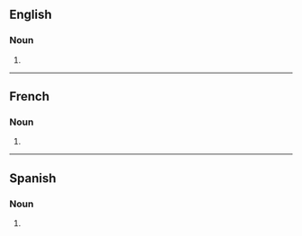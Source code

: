 ==English==

===Noun===
{{head|en|noun form}}

# {{plural of|en|flamenco}}

----

==French==

===Noun===
{{head|fr|noun plural form|g=m}}

# {{plural of|fr|flamenco}}

----

==Spanish==

===Noun===
{{head|es|noun form|g=m-p}}

# {{plural of|es|flamenco}}